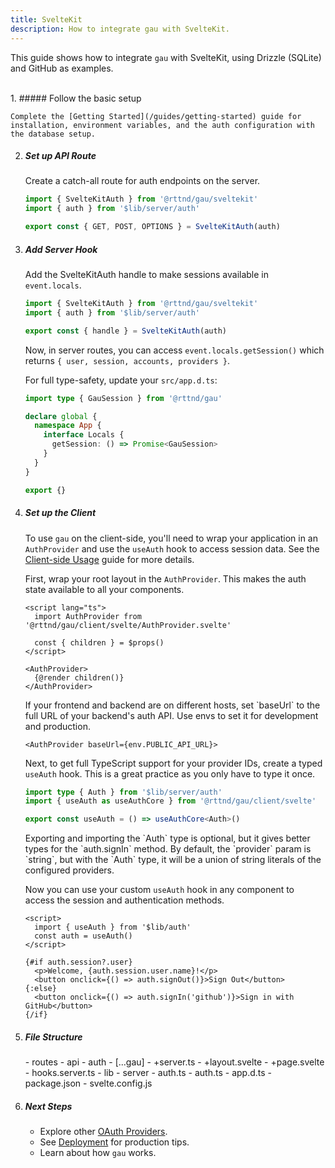 ```yaml
---
title: SvelteKit
description: How to integrate gau with SvelteKit.
---
```



This guide shows how to integrate `gau` with SvelteKit, using Drizzle (SQLite) and GitHub as examples.

<br />

<Steps>
1. ##### Follow the basic setup

    Complete the [Getting Started](/guides/getting-started) guide for installation, environment variables, and the auth configuration with the database setup.

2. ##### Set up API Route

    Create a catch-all route for auth endpoints on the server.

    ```ts title="src/routes/api/auth/[...gau]/+server.ts"
    import { SvelteKitAuth } from '@rttnd/gau/sveltekit'
    import { auth } from '$lib/server/auth'

    export const { GET, POST, OPTIONS } = SvelteKitAuth(auth)
    ```

3. ##### Add Server Hook

    Add the SvelteKitAuth handle to make sessions available in `event.locals`.

    ```ts title="src/hooks.server.ts"
    import { SvelteKitAuth } from '@rttnd/gau/sveltekit'
    import { auth } from '$lib/server/auth'

    export const { handle } = SvelteKitAuth(auth)
    ```

    Now, in server routes, you can access `event.locals.getSession()` which returns `{ user, session, accounts, providers }`.

    For full type-safety, update your `src/app.d.ts`:

    ```ts title="src/app.d.ts"
    import type { GauSession } from '@rttnd/gau'

    declare global {
      namespace App {
        interface Locals {
          getSession: () => Promise<GauSession>
        }
      }
    }

    export {}
    ```

4. ##### Set up the Client

    To use `gau` on the client-side, you'll need to wrap your application in an `AuthProvider` and use the `useAuth` hook to access session data. See the [Client-side Usage](/guides/client) guide for more details.

    First, wrap your root layout in the `AuthProvider`. This makes the auth state available to all your components.

    ```svelte title="src/routes/+layout.svelte"
    <script lang="ts">
      import AuthProvider from '@rttnd/gau/client/svelte/AuthProvider.svelte'

      const { children } = $props()
    </script>

    <AuthProvider>
      {@render children()}
    </AuthProvider>
    ```

    <Aside type="note">
      If your frontend and backend are on different hosts, set `baseUrl` to the full URL of your backend's auth API. Use envs to set it for development and production.

      ```svelte
      <AuthProvider baseUrl={env.PUBLIC_API_URL}>
      ```
    </Aside>

    Next, to get full TypeScript support for your provider IDs, create a typed `useAuth` hook. This is a great practice as you only have to type it once.

    ```ts title="src/lib/auth.ts"
    import type { Auth } from '$lib/server/auth'
    import { useAuth as useAuthCore } from '@rttnd/gau/client/svelte'

    export const useAuth = () => useAuthCore<Auth>()
    ```

    <Aside type="note">
    Exporting and importing the `Auth` type is optional, but it gives better types for the `auth.signIn` method.
    By default, the `provider` param is `string`, but with the `Auth` type, it will be a union of string literals of the configured providers.
    </Aside>

    Now you can use your custom `useAuth` hook in any component to access the session and authentication methods.

    ```svelte title="src/routes/+page.svelte"
    <script>
      import { useAuth } from '$lib/auth'
      const auth = useAuth()
    </script>

    {#if auth.session?.user}
      <p>Welcome, {auth.session.user.name}!</p>
      <button onclick={() => auth.signOut()}>Sign Out</button>
    {:else}
      <button onclick={() => auth.signIn('github')}>Sign in with GitHub</button>
    {/if}
    ```

5. ##### File Structure

    <FileTree>
    - routes
      - api
        - auth
          - [...gau]
            - +server.ts
      - +layout.svelte
      - +page.svelte
    - hooks.server.ts
    - lib
      - server
        - auth.ts
      - auth.ts
    - app.d.ts
    - package.json
    - svelte.config.js
    </FileTree>

6. ##### Next Steps

    - Explore other [OAuth Providers](/oauth-providers).
    - See [Deployment](/guides/deployment) for production tips.
    - Learn about how `gau` works.
</Steps>
